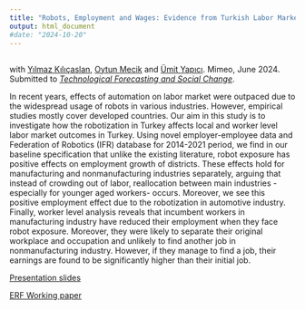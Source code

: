 ```yaml
---
title: "Robots, Employment and Wages: Evidence from Turkish Labor Markets"
output: html_document
#date: "2024-10-20"
---
```



## 
with [Yılmaz Kılıçaslan](https://avesis.anadolu.edu.tr/ykilicaslan), [Oytun Mecik](https://iibf.ogu.edu.tr/Personel/Detay/14/doc-dr-oytun-mecik) and [Ümit Yapıcı](https://unis.ahievran.edu.tr/akademisyen/umityapici). Mimeo, June 2024.
Submitted to [*Technological Forecasting and Social Change*](https://www-sciencedirect-com.offcampus.anadolu.edu.tr/journal/technological-forecasting-and-social-change).

In recent years, effects of automation on labor market were outpaced due to the widespread usage of robots in various industries. However, empirical studies mostly cover developed countries. Our aim in this study is to investigate how the robotization in Turkey affects local and worker level labor market outcomes in Turkey. Using novel employer-employee data and Federation of Robotics (IFR) database for 2014-2021 period, we find in our baseline specification that unlike the existing literature, robot exposure has positive effects on employment growth of districts. These effects hold for manufacturing and nonmanufacturing industries separately, arguing that instead of crowding out of labor, reallocation between main industries -especially for younger aged workers- occurs. Moreover, we see this positive employment effect due to the robotization in automotive industry. Finally, worker level analysis reveals that incumbent workers in manufacturing industry have reduced their employment when they face robot exposure. Moreover, they were likely to separate their original workplace and occupation and unlikely to find another job in nonmanufacturing industry. However, if they manage to find a job, their earnings are found to be significantly higher than their initial job.

[Presentation slides](https://betam.bahcesehir.edu.tr/wp-content/uploads/2023/08/Robots-Employment-and-Wages-Evidence-from-Turkish-Labor-Market-1.pdf)

[ERF Working paper](https://erf.org.eg/publications/robots-employment-and-wages-evidence-from-turkish-labor-markets-2/?tab=undefined&c=undefined)
